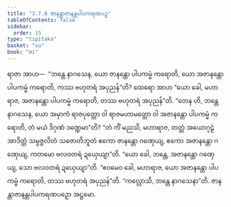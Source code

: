 ```yaml
---
title: "3.7.8 ဇာနန္တာဇာနန္တပါပကရဏပဉှ"
tableOfContents: false
sidebar:
  order: 15
type: "tipitaka"
basket: "su"
book: "mi"
---
```



<DynamicBreadcrumb />

<Division number="101" book="mi">

<Paragraph number="481" book="mi">
ရာဇာ အာဟ—  “ဘန္တေ နာဂသေန, ယော ဇာနန္တော ပါပကမ္မံ ကရောတိ, ယော အဇာနန္တော ပါပကမ္မံ ကရောတိ, ကဿ ဗဟုတရံ အပုညန်”တိ? ထေရော အာဟ “ယော ခေါ, မဟာရာဇ, အဇာနန္တော ပါပကမ္မံ ကရောတိ, တဿ ဗဟုတရံ အပုညန်”တိ. “တေန ဟိ, ဘန္တေ နာဂသေန, ယော အမှာကံ ရာဇပုတ္တော ဝါ ရာဇမဟာမတ္တော ဝါ အဇာနန္တော ပါပကမ္မံ ကရောတိ, တံ မယံ ဒိဂုဏံ ဒဏ္ဍေမာ”တိ? “တံ ကိံ မညသိ, မဟာရာဇ, တတ္တံ အယောဂုဠံ အာဒိတ္တံ သမ္ပဇ္ဇလိတံ သဇောတိဘူတံ ဧကော ဇာနန္တော ဂဏှေယျ, ဧကော အဇာနန္တော ဂဏှေယျ, ကတမော ဗလဝတရံ ဍယှေယျာ”တိ. “ယော ခေါ, ဘန္တေ, အဇာနန္တော ဂဏှေယျ, သော ဗလဝတရံ ဍယှေယျာ”တိ. “ဧဝမေဝ ခေါ, မဟာရာဇ, ယော အဇာနန္တော ပါပကမ္မံ ကရောတိ, တဿ ဗဟုတရံ အပုညန်”တိ.
</Paragraph>

<Paragraph number="482" book="mi">
“ကလ္လောသိ, ဘန္တေ နာဂသေနာ”တိ.

</Paragraph>
</Division>

<Paragraph number="483" type="center" book="mi">
ဇာနန္တာဇာနန္တပါပကရဏပဉှော အဋ္ဌမော.
</Paragraph>